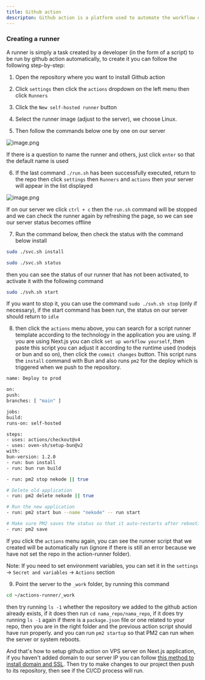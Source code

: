 ```yaml
---
title: Github action
descripton: Github action is a platform used to automate the workflow of creating an application, such as automated testing and deployment (CI/CD)
---
```


### Creating a runner

A runner is simply a task created by a developer (in the form of a script) to be run by github action automatically, to create it you can follow the following step-by-step:

1. Open the repository where you want to install Github action
2. Click `settings` then click the `actions` dropdown on the left menu then click `Runners`
3. Click the `New self-hosted runner` button
4. Select the runner image (adjust to the server), we choose Linux.

5. Then follow the commands below one by one on our server

![image.png](/gh-action1.png)

If there is a question to name the runner and others, just click `enter` so that the default name is used

6. If the last command `./run.sh` has been successfully executed, return to the repo then click `settings` then `Runners` and `actions` then your server will appear in the list displayed

![image.png](/gh-action2.png)

If on our server we click `ctrl + c` then the `run.sh` command will be stopped and we can check the runner again by refreshing the page, so we can see our server status becomes offline

7. Run the command below, then check the status with the command below install

```bash
sudo ./svc.sh install

sudo ./svc.sh status
```

then you can see the status of our runner that has not been activated, to activate it with the following command

```bash
sudo ./svh.sh start
```

If you want to stop it, you can use the command `sudo ./svh.sh stop` (only if necessary), if the start command has been run, the status on our server should return to `idle`

8. then click the `actions` menu above, you can search for a script runner template according to the technology in the application you are using. If you are using Next.js you can click `set up workflow yourself`, then paste this script you can adjust it according to the runtime used (nodejs or bun and so on), then click the `commit changes` button. This script runs the `install` command with Bun and also runs `pm2` for the deploy which is triggered when we push to the repository.

```bash
name: Deploy to prod

on:
push:
branches: [ "main" ]

jobs:
build:
runs-on: self-hosted

steps:
- uses: actions/checkout@v4
- uses: oven-sh/setup-bun@v2
with:
bun-version: 1.2.0
- run: bun install
- run: bun run build

- run: pm2 stop nekode || true

# Delete old application
- run: pm2 delete nekode || true

# Run the new application
- run: pm2 start bun --name "nekode" -- run start

# Make sure PM2 saves the status so that it auto-restarts after rebooting the VPS
- run: pm2 save
```

If you click the `actions` menu again, you can see the runner script that we created will be automatically run (ignore if there is still an error because we have not set the repo in the action-runner folder).

Note: If you need to set environment variables, you can set it in the `settings` → `Secret and variables` → `Actions` section

9. Point the server to the `_work` folder, by running this command

```bash
cd ~/actions-runner/_work
```

then try running `ls -1` whether the repository we added to the github action already exists, if it does then run `cd nama_repo/nama_repo`, if it does try running `ls -1` again if there is a `package.json` file or one related to your repo, then you are in the right folder and the previous action script should have run properly. and you can run `pm2 startup` so that PM2 can run when the server or system reboots.

And that's how to setup github action on VPS server on Next.js application, if you haven't added domain to our server IP you can follow [this method to install domain and SSL](/docs/self-hosting/domain-ssl). Then try to make changes to our project then push to its repository, then see if the CI/CD process will run.